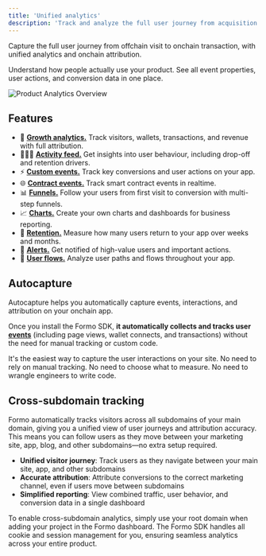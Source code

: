 ```yaml
---
title: 'Unified analytics'
description: 'Track and analyze the full user journey from acquisition to conversion and retention for your onchain app.'
---
```


Capture the full user journey from offchain visit to onchain transaction, with unified analytics and onchain attribution.

Understand how people actually use your product. See all event properties, user actions, and conversion data in one place. 

<Frame>
    <img src="/images/screenshots/overview.png" alt="Product Analytics Overview" />
</Frame>

## Features

- 🎯 <a href="/features/product-analytics/growth-analytics">**Growth analytics.**</a> Track visitors, wallets, transactions, and revenue with full attribution.
- 🏃‍♀️‍➡️ <a href="/features/product-analytics/activity">**Activity feed.**</a> Get insights into user behaviour, including drop-off and retention drivers.
- ⚡️ <a href="/features/product-analytics/custom-events">**Custom events.**</a> Track key conversions and user actions on your app. 
- 🌐 <a href="/features/product-analytics/contract-events">**Contract events.**</a> Track smart contract events in realtime. 
- 📊 <a href="/features/product-analytics/funnels">**Funnels.**</a> Follow your users from first visit to conversion with multi-step funnels.
- 📈 <a href="/features/product-analytics/charts">**Charts.**</a> Create your own charts and dashboards for business reporting.
- 📅 <a href="/features/product-analytics/retention">**Retention.**</a> Measure how many users return to your app over weeks and months.
- 🔔 <a href="/features/product-analytics/alerts">**Alerts.**</a> Get notified of high-value users and important actions.
- 🧭 <a href="/features/product-analytics/flows">**User flows.**</a> Analyze user paths and flows throughout your app.

## Autocapture

Autocapture helps you automatically capture events, interactions, and attribution on your onchain app.

Once you install the Formo SDK, **it automatically collects and tracks user [events](/data/events/overview)** (including page views, wallet connects, and transactions) without the need for manual tracking or custom code.

It's the easiest way to capture the user interactions on your site. No need to rely on manual tracking. No need to choose what to measure. No need to wrangle engineers to write code.

## Cross-subdomain tracking

Formo automatically tracks visitors across all subdomains of your main domain, giving you a unified view of user journeys and attribution accuracy. This means you can follow users as they move between your marketing site, app, blog, and other subdomains—no extra setup required.

- **Unified visitor journey**: Track users as they navigate between your main site, app, and other subdomains
- **Accurate attribution**: Attribute conversions to the correct marketing channel, even if users move between subdomains
- **Simplified reporting**: View combined traffic, user behavior, and conversion data in a single dashboard

To enable cross-subdomain analytics, simply use your root domain when adding your project in the Formo dashboard. The Formo SDK handles all cookie and session management for you, ensuring seamless analytics across your entire product.

